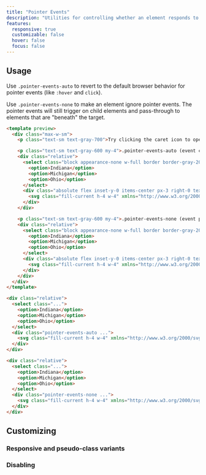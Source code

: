 ```yaml
---
title: "Pointer Events"
description: "Utilities for controlling whether an element responds to pointer events."
features:
  responsive: true
  customizable: false
  hover: false
  focus: false
---
```





## Usage

Use `.pointer-events-auto` to revert to the default browser behavior for pointer events (like `:hover` and `click`).

Use `.pointer-events-none` to make an element ignore pointer events. The pointer events will still trigger on child elements and pass-through to elements that are "beneath" the target.

```html
<template preview>
  <div class="max-w-sm">
    <p class="text-sm text-gray-700">Try clicking the caret icon to open the dropdown</p>

    <p class="text-sm text-gray-600 my-4">.pointer-events-auto (event captured)</p>
    <div class="relative">
      <select class="block appearance-none w-full border border-gray-200 text-gray-700 py-3 px-4 pr-8 rounded leading-tight focus:outline-none focus:bg-white focus:border-gray-500">
        <option>Indiana</option>
        <option>Michigan</option>
        <option>Ohio</option>
      </select>
      <div class="absolute flex inset-y-0 items-center px-3 right-0 text-gray-700 bg-gray-300 rounded-r pointer-events-auto">
        <svg class="fill-current h-4 w-4" xmlns="http://www.w3.org/2000/svg" viewBox="0 0 20 20"><path d="M9.293 12.95l.707.707L15.657 8l-1.414-1.414L10 10.828 5.757 6.586 4.343 8z"></path></svg>
      </div>
    </div>

    <p class="text-sm text-gray-600 my-4">.pointer-events-none (event passes through)</p>
    <div class="relative">
      <select class="block appearance-none w-full border border-gray-200 text-gray-700 py-3 px-4 pr-8 rounded leading-tight focus:outline-none focus:bg-white focus:border-gray-500">
        <option>Indiana</option>
        <option>Michigan</option>
        <option>Ohio</option>
      </select>
      <div class="absolute flex inset-y-0 items-center px-3 right-0 text-gray-700 bg-gray-300 rounded-r pointer-events-none">
        <svg class="fill-current h-4 w-4" xmlns="http://www.w3.org/2000/svg" viewBox="0 0 20 20"><path d="M9.293 12.95l.707.707L15.657 8l-1.414-1.414L10 10.828 5.757 6.586 4.343 8z"></path></svg>
      </div>
    </div>
  </div>
</template>

<div class="relative">
  <select class="...">
    <option>Indiana</option>
    <option>Michigan</option>
    <option>Ohio</option>
  </select>
  <div class="pointer-events-auto ...">
    <svg class="fill-current h-4 w-4" xmlns="http://www.w3.org/2000/svg" viewBox="0 0 20 20"><path d="M9.293 12.95l.707.707L15.657 8l-1.414-1.414L10 10.828 5.757 6.586 4.343 8z"></path></svg>
  </div>
</div>

<div class="relative">
  <select class="...">
    <option>Indiana</option>
    <option>Michigan</option>
    <option>Ohio</option>
  </select>
  <div class="pointer-events-none ...">
    <svg class="fill-current h-4 w-4" xmlns="http://www.w3.org/2000/svg" viewBox="0 0 20 20"><path d="M9.293 12.95l.707.707L15.657 8l-1.414-1.414L10 10.828 5.757 6.586 4.343 8z"></path></svg>
  </div>
</div>
```

## Customizing

### Responsive and pseudo-class variants

<Variants plugin="pointerEvents" name="pointer event" />

### Disabling

<Disabling plugin="pointerEvents" name="pointer event" />

